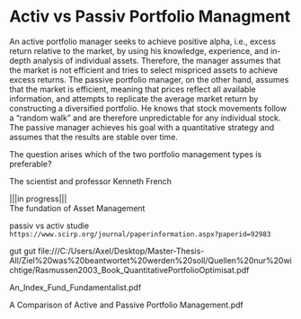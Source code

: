 # Activ vs Passiv Portfolio Managment
An active portfolio manager seeks to achieve positive alpha, i.e., excess return relative to the market, by using his knowledge, experience, and in-depth analysis of individual assets. Therefore, the manager assumes that the market is not efficient and tries to select mispriced assets to achieve excess returns. The passive portfolio manager, on the other hand, assumes that the market is efficient, meaning that prices reflect all available information, and attempts to replicate the average market return by constructing a diversified portfolio. He knows that stock movements follow a "random walk" and are therefore unpredictable for any individual stock. The passive manager achieves his goal with a quantitative strategy and assumes that the results are stable over time. 

The question arises which of the two portfolio management types is preferable?

The scientist and professor Kenneth French 




|||in progress||| \
The fundation of Asset Management 


passiv vs activ studie
`https://www.scirp.org/journal/paperinformation.aspx?paperid=92983`


gut gut
file:///C:/Users/Axel/Desktop/Master-Thesis-All/Ziel%20was%20beantwortet%20werden%20soll/Quellen%20nur%20wichtige/Rasmussen2003_Book_QuantitativePortfolioOptimisat.pdf




An_Index_Fund_Fundamentalist.pdf

A Comparison of Active and Passive Portfolio Management.pdf
